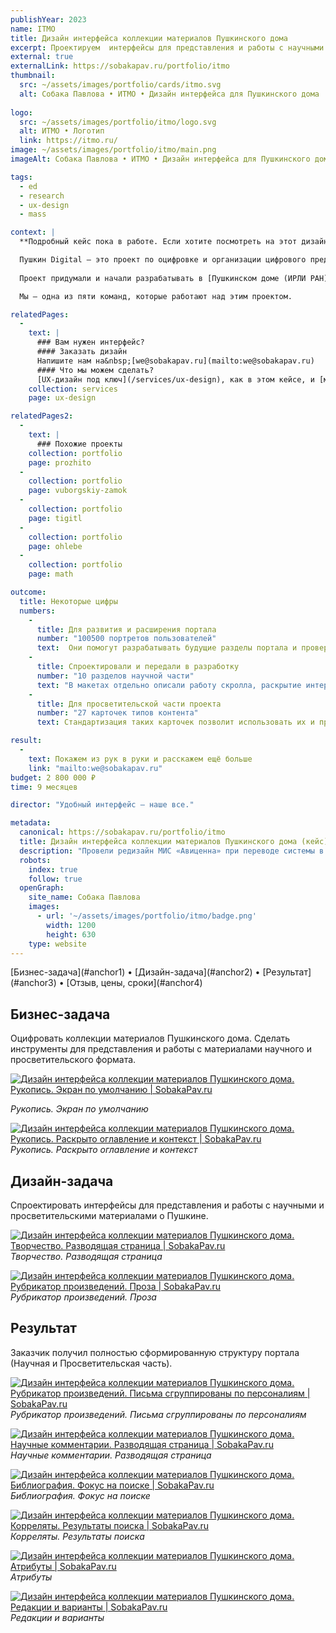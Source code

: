 ```yaml
---
publishYear: 2023
name: ITMO
title: Дизайн интерфейса коллекции материалов Пушкинского дома
excerpt: Проектируем  интерфейсы для представления и работы с научными и просветительскими материалами o Пушкине.
external: true
externalLink: https://sobakapav.ru/portfolio/itmo
thumbnail:
  src: ~/assets/images/portfolio/cards/itmo.svg
  alt: Собака Павлова • ИТМО • Дизайн интерфейса для Пушкинского дома
  
logo:
  src: ~/assets/images/portfolio/itmo/logo.svg
  alt: ИТМО • Логотип
  link: https://itmo.ru/
image: ~/assets/images/portfolio/itmo/main.png
imageAlt: Собака Павлова • ИТМО • Дизайн интерфейса для Пушкинского дома

tags:
  - ed
  - research
  - ux-design
  - mass

context: |
  **Подробный кейс пока в работе. Если хотите посмотреть на этот дизайн в деталях, пишите нам на [we@sobakapav.ru](mailto:we@sobakapav.ru)**

  Пушкин Digital — это проект по оцифровке и организации цифрового представления произведений Александра Пушкина. 
  
  Проект придумали и начали разрабатывать в [Пушкинском доме (ИРЛИ РАН)](http://pushkinskijdom.ru/), а сейчас он создается вместе с [институтом информатизации РАН]() и [университетом ИТМО](https://itmo.ru/).

  Мы — одна из пяти команд, которые работают над этим проектом.

relatedPages:
  -
    text: |
      ### Вам нужен интерфейс?
      #### Заказать дизайн
      Напишите нам на&nbsp;[we@sobakapav.ru](mailto:we@sobakapav.ru) 
      #### Что мы можем сделать?
      [UX-дизайн под ключ](/services/ux-design), как в этом кейсе, и [многое другое](/services). 
    collection: services
    page: ux-design

relatedPages2:
  -
    text: |
      ### Похожие проекты
    collection: portfolio
    page: prozhito
  - 
    collection: portfolio
    page: vuborgskiy-zamok
  - 
    collection: portfolio
    page: tigitl
  - 
    collection: portfolio
    page: ohlebe
  - 
    collection: portfolio
    page: math

outcome:
  title: Некоторые цифры
  numbers:
    -
      title: Для развития и расширения портала
      number: "100500 портретов пользователей"
      text:  Они помогут разрабатывать будущие разделы портала и проверять, насколько те нужны пользователям. 
    -
      title: Cпроектировали и передали в разработку
      number: "10 разделов научной части"
      text: "В макетах отдельно описали работу скролла, раскрытие интерактивных элементов на страницах и т.п."
    -
      title: Для просветительской части проекта
      number: "27 карточек типов контента"
      text: Стандартизация таких карточек позволит использовать их и при разработке просветительской части портала. 

result:
  -
    text: Покажем из рук в руки и расскажем ещё больше
    link: "mailto:we@sobakapav.ru"
budget: 2 800 000 ₽
time: 9 месяцев

director: "Удобный интерфейс — наше все."

metadata:
  canonical: https://sobakapav.ru/portfolio/itmo
  title: Дизайн интерфейса коллекции материалов Пушкинского дома (кейс)
  description: "Провели редизайн МИС «Авиценна» при переводе системы в веб. Добавили новую функциональность в существующее решение."
  robots:
    index: true
    follow: true
  openGraph:
    site_name: Собака Павлова
    images:
      - url: '~/assets/images/portfolio/itmo/badge.png'
        width: 1200
        height: 630
    type: website
---
```


<TOC>
[Бизнес-задача](#anchor1) • [Дизайн-задача](#anchor2) • [Результат](#anchor3) • [Отзыв, цены, сроки](#anchor4)
</TOC>

## <a name="anchor1" />Бизнес-задача

Оцифровать коллекции материалов Пушкинского дома. Сделать инструменты для представления и работы с материалами научного и просветительского формата.

<a href="/images/portfolio/itmo/1.png" target="_blank">![Дизайн интерфейса коллекции материалов Пушкинского дома. Рукопись. Экран по умолчанию | SobakaPav.ru](~/assets/images/portfolio/itmo/1.png)</a>

_Рукопись. Экран по умолчанию_

<a href="/images/portfolio/itmo/2.png" target="_blank">![Дизайн интерфейса коллекции материалов Пушкинского дома. Рукопись. Раскрыто оглавление и контекст | SobakaPav.ru](~/assets/images/portfolio/itmo/2.png)</a>
_Рукопись. Раскрыто оглавление и контекст_

## <a name="anchor2" />Дизайн-задача

Спроектировать интерфейсы для представления и работы с научными и просветительскими материалами o Пушкине.

<a href="/images/portfolio/itmo/3.png" target="_blank">![Дизайн интерфейса коллекции материалов Пушкинского дома. Творчество. Разводящая страница | SobakaPav.ru](~/assets/images/portfolio/itmo/3.png)</a>
_Творчество. Разводящая страница_

<a href="/images/portfolio/itmo/4.png" target="_blank">![Дизайн интерфейса коллекции материалов Пушкинского дома. Рубрикатор произведений. Проза | SobakaPav.ru](~/assets/images/portfolio/itmo/4.png)</a>
_Рубрикатор произведений. Проза_

## <a name="anchor3" />Результат

Заказчик получил полностью сформированную структуру портала (Научная и Просветительская часть).

<a href="/images/portfolio/itmo/5.png" target="_blank">![Дизайн интерфейса коллекции материалов Пушкинского дома. Рубрикатор произведений. Письма сгруппированы по персоналиям | SobakaPav.ru](~/assets/images/portfolio/itmo/5.png)</a>
_Рубрикатор произведений. Письма сгруппированы по персоналиям_

<a href="/images/portfolio/itmo/6.png" target="_blank">![Дизайн интерфейса коллекции материалов Пушкинского дома. Научные комментарии. Разводящая страница | SobakaPav.ru](~/assets/images/portfolio/itmo/6.png)</a>
_Научные комментарии. Разводящая страница_

<a href="/images/portfolio/itmo/7.png" target="_blank">![Дизайн интерфейса коллекции материалов Пушкинского дома. Библиография. Фокус на поиске | SobakaPav.ru](~/assets/images/portfolio/itmo/7.png)</a>
_Библиография. Фокус на поиске_

<a href="/images/portfolio/itmo/8.png" target="_blank">![Дизайн интерфейса коллекции материалов Пушкинского дома. Корреляты. Результаты поиска | SobakaPav.ru](~/assets/images/portfolio/itmo/8.png)</a>
_Корреляты. Результаты поиска_

<a href="/images/portfolio/itmo/9.png" target="_blank">![Дизайн интерфейса коллекции материалов Пушкинского дома. Атрибуты | SobakaPav.ru](~/assets/images/portfolio/itmo/9.png)</a>
_Атрибуты_

<a href="/images/portfolio/itmo/10.png" target="_blank">![Дизайн интерфейса коллекции материалов Пушкинского дома. Редакции и варианты | SobakaPav.ru](~/assets/images/portfolio/itmo/10.png)</a>
_Редакции и варианты_

## <a name="anchor4" />
